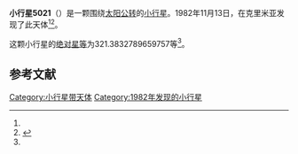 {{Infobox planet
| bgcolour = #FFFFC0
| name = 5021 Krylania
| symbol = 
| image = 
| caption = 
| discovery = yes
| discovery_ref = 
| discoverer = {{link-en|柳德米拉·卡拉季奇|Lyudmila Karachkina}}
| discovery_site = [[克里米亚|克里米亚]] 
| discovered = 1982年11月13日
| designations = yes
| mp_name = 
| named_after = 
| alt_names = 1982 VK12/ 1953 UZ / 1987 QP7
| mp_category = [[主带小行星|主带小行星]]
| orbit_ref = <ref name="a">[http://ssd.jpl.nasa.gov/sbdb.cgi?sstr=5021 5021 Krylania] {{Wayback|url=http://ssd.jpl.nasa.gov/sbdb.cgi?sstr=5021 |date=20201124011525 }}，小行星數據庫瀏覽器（JPL Small-Body Database Browser）－[[美国国家航空航天局|美国国家航空航天局]]喷气推进实验室</ref>
| epoch = 2456400.5 (2013年4月18日更新)
| aphelion = {{convert|3.64424785388433|AU|km|3|abbr=on|lk=out}}
| perihelion = {{convert|2.752102852175626|AU|km|3|abbr=on}}
| semimajor = {{convert|3.198175353029978|AU|km|3|abbr=on}}
| eccentricity = 0.139477187
| period = 2089.064432 [[日|日]]<br />5.72[[儒略年|儒略年]]
| avg_speed = 
| inclination = 2.347567244918964
| asc_node = 103.2549191864203
| mean_anomaly = 
| arg_peri = 321.3832789659757
| satellites = 
| physical_characteristics = yes
| dimensions = 
| mass = 
| density = 
| surface_grav = 
| escape_velocity = 
| sidereal_day = 
| axial_tilt = 
| pole_ecliptic_lat = 
| pole_ecliptic_lon = 
| albedo = 
| temperatures= 
| temp_name1 = 
| mean_temp_1 = 
| max_temp_1 = 
| temp_name2 = 
| max_temp_2 = 
| spectral_type = 
| abs_magnitude = 321.3832789659757
}}

'''小行星5021'''（{{lang-en|5021 Krylania}}）是一颗围绕[[太阳|太阳]][[公转|公转]]的[[小行星|小行星]]。1982年11月13日，{{link-en|柳德米拉·卡拉季奇|Lyudmila Karachkina}}在克里米亚发现了此天体<ref name="a" /><ref>{{cite news|title=小行星列表|url=http://cfa-www.harvard.edu/iau/lists/NumberedMPs.txt|accessdate=2013-07-08|newspaper=哈佛大学|archive-date=2008-05-17|archive-url=https://web.archive.org/web/20080517010638/http://cfa-www.harvard.edu/iau/lists/NumberedMPs.txt|dead-url=no}}</ref>。

这颗小行星的[[绝对星等|绝对星等]]为321.3832789659757等<ref name="a" />。

==参考文献==
{{reflist}}
{{Minor Planet Number|[[小行星5020|小行星5020]]|[[小行星5022|小行星5022]]}}

{{小天体}}

[[Category:小行星带天体|Category:小行星带天体]]
[[Category:1982年发现的小行星|Category:1982年发现的小行星]]

{{asteroid-stub}}